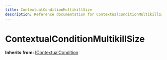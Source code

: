 ```yaml
---
title: ContextualConditionMultikillSize
description: Reference documentation for ContextualConditionMultikillSize meta class
---
```



# ContextualConditionMultikillSize

**Inherits from:** [IContextualCondition](/classes/icontextualcondition)

<ClassDetails file="/db/classes/ContextualConditionMultikillSize.4acdf3adbfc9.json" />
